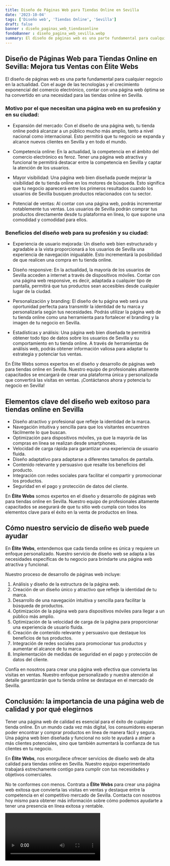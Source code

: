 ```yaml
---
title: Diseño de Páginas Web para Tiendas Online en Sevilla
date: '2023-10-04'
tags: ['Diseño web', 'Tiendas Online', 'Sevilla']
draft: false
banner : diseño_paginas_web_tiendasonline
fondoBanner : diseño_pagina_web_sevilla.webp
summary: El diseño de páginas web es una parte fundamental para cualquier negocio en la actualidad. Con el auge de las tecnologías y el crecimiento exponencial del comercio electrónico, contar con una página web óptima se ha convertido en una necesidad para las tiendas online en Sevilla.
---
```


## Diseño de Páginas Web para Tiendas Online en Sevilla: Mejora tus Ventas con Élite Webs

El diseño de páginas web es una parte fundamental para cualquier negocio en la actualidad. Con el auge de las tecnologías y el crecimiento exponencial del comercio electrónico, contar con una página web óptima se ha convertido en una necesidad para las tiendas online en Sevilla.

### Motivo por el que necesitan una página web en su profesión y en su ciudad:

- Expansión del mercado: Con el diseño de una página web, tu tienda online podrá alcanzar a un público mucho más amplio, tanto a nivel nacional como internacional. Esto permitirá que tu negocio se expanda y alcance nuevos clientes en Sevilla y en todo el mundo.

- Competencia online: En la actualidad, la competencia en el ámbito del comercio electrónico es feroz. Tener una página web atractiva y funcional te permitirá destacar entre la competencia en Sevilla y captar la atención de los usuarios.

- Mayor visibilidad: Una página web bien diseñada puede mejorar la visibilidad de tu tienda online en los motores de búsqueda. Esto significa que tu negocio aparecerá entre los primeros resultados cuando los usuarios de Sevilla busquen productos relacionados con tu sector.

- Potencial de ventas: Al contar con una página web, podrás incrementar notablemente tus ventas. Los usuarios de Sevilla podrán comprar tus productos directamente desde tu plataforma en línea, lo que supone una comodidad y comodidad para ellos.

### Beneficios del diseño web para su profesión y su ciudad:

- Experiencia de usuario mejorada: Un diseño web bien estructurado y agradable a la vista proporcionará a los usuarios de Sevilla una experiencia de navegación inigualable. Esto incrementará la posibilidad de que realicen una compra en tu tienda online.

- Diseño responsive: En la actualidad, la mayoría de los usuarios de Sevilla acceden a internet a través de dispositivos móviles. Contar con una página web responsive, es decir, adaptada a cualquier tipo de pantalla, permitirá que tus productos sean accesibles desde cualquier lugar de la ciudad.

- Personalización y branding: El diseño de tu página web será una oportunidad perfecta para transmitir la identidad de tu marca y personalizarla según tus necesidades. Podrás utilizar la página web de tu tienda online como una herramienta para fortalecer el branding y la imagen de tu negocio en Sevilla.

- Estadísticas y análisis: Una página web bien diseñada te permitirá obtener todo tipo de datos sobre los usuarios de Sevilla y su comportamiento en tu tienda online. A través de herramientas de análisis web, podrás obtener información valiosa para adaptar tu estrategia y potenciar tus ventas.

En Élite Webs somos expertos en el diseño y desarrollo de páginas web para tiendas online en Sevilla. Nuestro equipo de profesionales altamente capacitados se encargará de crear una plataforma única y personalizada que convertirá las visitas en ventas. ¡Contáctanos ahora y potencia tu negocio en Sevilla!

<GifSeo />

<Cta />

## Elementos clave del diseño web exitoso para tiendas online en Sevilla

- Diseño atractivo y profesional que refleje la identidad de la marca.
- Navegación intuitiva y sencilla para que los visitantes encuentren fácilmente lo que buscan.
- Optimización para dispositivos móviles, ya que la mayoría de las compras en línea se realizan desde smartphones.
- Velocidad de carga rápida para garantizar una experiencia de usuario fluida.
- Diseño adaptativo para adaptarse a diferentes tamaños de pantalla.
- Contenido relevante y persuasivo que resalte los beneficios del producto.
- Integración con redes sociales para facilitar el compartir y promocionar los productos.
- Seguridad en el pago y protección de datos del cliente.

En **Élite Webs** somos expertos en el diseño y desarrollo de páginas web para tiendas online en Sevilla. Nuestro equipo de profesionales altamente capacitados se asegurará de que tu sitio web cumpla con todos los elementos clave para el éxito en la venta de productos en línea.

## Cómo nuestro servicio de diseño web puede ayudar

En **Élite Webs**, entendemos que cada tienda online es única y requiere un enfoque personalizado. Nuestro servicio de diseño web se adapta a las necesidades específicas de tu negocio para brindarte una página web atractiva y funcional.

Nuestro proceso de desarrollo de páginas web incluye:

1. Análisis y diseño de la estructura de la página web.
2. Creación de un diseño único y atractivo que refleje la identidad de tu marca.
3. Desarrollo de una navegación intuitiva y sencilla para facilitar la búsqueda de productos.
4. Optimización de la página web para dispositivos móviles para llegar a un público más amplio.
5. Optimización de la velocidad de carga de la página para proporcionar una experiencia de usuario fluida.
6. Creación de contenido relevante y persuasivo que destaque los beneficios de tus productos.
7. Integración de redes sociales para promocionar tus productos y aumentar el alcance de tu marca.
8. Implementación de medidas de seguridad en el pago y protección de datos del cliente.

Confía en nosotros para crear una página web efectiva que convierta las visitas en ventas. Nuestro enfoque personalizado y nuestra atención al detalle garantizarán que tu tienda online se destaque en el mercado de Sevilla.

## Conclusión: la importancia de una página web de calidad y por qué elegirnos

Tener una página web de calidad es esencial para el éxito de cualquier tienda online. En un mundo cada vez más digital, los consumidores esperan poder encontrar y comprar productos en línea de manera fácil y segura. Una página web bien diseñada y funcional no solo te ayudará a atraer a más clientes potenciales, sino que también aumentará la confianza de tus clientes en tu negocio.

En **Élite Webs**, nos enorgullece ofrecer servicios de diseño web de alta calidad para tiendas online en Sevilla. Nuestro equipo experimentado trabajará estrechamente contigo para cumplir con tus necesidades y objetivos comerciales.

No te conformes con menos. Contrata a **Élite Webs** para crear una página web exitosa que convierta las visitas en ventas y destaque entre la competencia en el competitivo mercado de Sevilla. Contacta con nosotros hoy mismo para obtener más información sobre cómo podemos ayudarte a tener una presencia en línea exitosa y rentable.

<Video />

<CtaBot job='Tiendas Online' city='Sevilla'/>

<Gmaps query='Sevilla+españa+maps' />